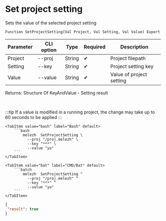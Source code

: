 ﻿---
sidebar_position: 5
description: Set project setting and other functions to work with Melezh in the Open Integration Package, a free open-source integration library for 1C:Enterprise 8, OneScript and CLI
keywords: [1C, 1С, 1С:Enterprise, 1С:Enterprise 8.3, API, Integration, Services, Exchange, OneScript, CLI]
---


# Set project setting
 Sets the value of the selected project setting



`Function SetProjectSetting(Val Project, Val Setting, Val Value) Export`

  | Parameter | CLI option | Type | Required | Description |
  |-|-|-|-|-|
  | Project | --proj | String | &#x2714; | Project filepath |
  | Setting | --key | String | &#x2714; | Project setting key |
  | Value | --value | String | &#x2714; | Value of project setting |

  
  Returns:  Structure Of KeyAndValue - Setting result

<br/>

:::tip
If a value is modified in a running project, the change may take up to 60 seconds to be applied
:::
<br/>


 

 <Tabs>
  
    <TabItem value="bash" label="Bash" default>
        ```bash
            melezh  SetProjectSetting \
              --proj "/proj.melezh" \
              --key "***" \
              --value "yo"
        ```
    </TabItem>
  
    <TabItem value="bat" label="CMD/Bat" default>
        ```batch
            melezh  SetProjectSetting ^
              --proj "/proj.melezh" ^
              --key "***" ^
              --value "yo"
        ```
    </TabItem>
</Tabs>

```json title="Result"
{
 "result": true
}
```
